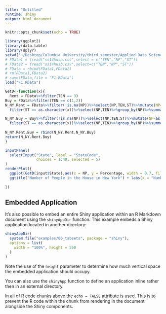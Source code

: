 ```yaml
---
title: "Untitled"
runtime: shiny
output: html_document
---
```


```r
knitr::opts_chunk$set(echo = TRUE)
```

```r
library(ggplot2)
library(data.table)
library(dplyr)
setwd("~/Desktop/Columbia University/third semester/Applied Data Science/project 1/dataset")
# FData1 = fread("ss14husa.csv",select = c("TEN","NP","ST"))
# FData2 = fread("ss14husb.csv",select=c("TEN","NP","ST"))
# FData = rbind(FData1,FData2)
# rm(FData1,FData2)
# save(FData,file = "F1.RData")
load("F1.RData")


```
```r
GetD<-function(x){
  Rent = FData%>%filter(TEN == 3)
Buy = FData%>%filter(TEN == c(1,2))
N_NY.Rent = FData%>%filter(!is.na(NP))%>%select(NP,TEN,ST)%>%mutate(NP=as.numeric(NP))%>%
  filter(ST == as.character(x))%>%select(NP,TEN)%>%group_by(NP)%>%summarise(Percentage = n())%>%mutate(Percentage = Percentage/sum(Percentage))%>%mutate(TEN = "RENT")

N_NY.Buy = Buy%>%filter(!is.na(NP))%>%select(NP,TEN,ST)%>%mutate(NP=as.numeric(NP))%>%
  filter(ST == as.character(x))%>%select(NP,TEN)%>%group_by(NP)%>%summarise(Percentage = n())%>%mutate(Percentage = Percentage/sum(Percentage))%>%mutate(TEN = "BUY")
         
N_NY.Rent.Buy = rbind(N_NY.Rent,N_NY.Buy)
return(N_NY.Rent.Buy)
}
```



```r
inputPanel(
  selectInput("State", label = "StateCode",
              choices = 1:40, selected = 5)
)
renderPlot({
  ggplot(GetD(input$State),aes(x = NP, y = Percentage, width = 0.7, fill = TEN)) + geom_bar(stat = "identity",  position = "dodge")+
  ggtitle("Number of People in the House in New York") + labs(x = "Number of people",y="Percentage") 
  
})
```



## Embedded Application

It's also possible to embed an entire Shiny application within an R Markdown document using the `shinyAppDir` function. This example embeds a Shiny application located in another directory:

```r
shinyAppDir(
  system.file("examples/06_tabsets", package = "shiny"),
  options = list(
    width = "100%", height = 550
  )
)
```

Note the use of the `height` parameter to determine how much vertical space the embedded application should occupy.

You can also use the `shinyApp` function to define an application inline rather then in an external directory.

In all of R code chunks above the `echo = FALSE` attribute is used. This is to prevent the R code within the chunk from rendering in the document alongside the Shiny components.



